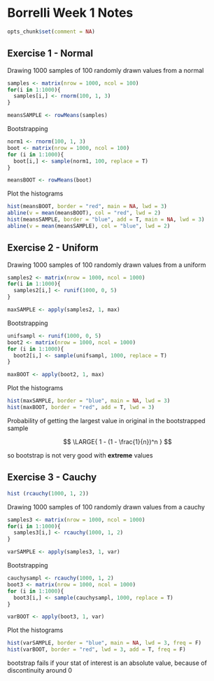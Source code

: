 Borrelli Week 1 Notes
========================================================  

```r
opts_chunk$set(comment = NA)
```

Exercise 1 - Normal
--------------------------------------------------------  

Drawing 1000 samples of 100 randomly drawn values from a normal
```r
samples <- matrix(nrow = 1000, ncol = 100)
for(i in 1:1000){
  samples[i,] <- rnorm(100, 1, 3)
}

meansSAMPLE <- rowMeans(samples)
```
  
Bootstrapping 
```r
norm1 <- rnorm(100, 1, 3)
boot <- matrix(nrow = 1000, ncol = 100)
for (i in 1:1000){
  boot[i,] <- sample(norm1, 100, replace = T)
}

meansBOOT <- rowMeans(boot)
```

Plot the histograms
```r
hist(meansBOOT, border = "red", main = NA, lwd = 3)
abline(v = mean(meansBOOT), col = "red", lwd = 2)
hist(meansSAMPLE, border = "blue", add = T, main = NA, lwd = 3)
abline(v = mean(meansSAMPLE), col = "blue", lwd = 2)
```
  

Exercise 2 - Uniform
--------------------------------------------------------    
Drawing 1000 samples of 100 randomly drawn values from a uniform
```r
samples2 <- matrix(nrow = 1000, ncol = 1000)
for(i in 1:1000){
  samples2[i,] <- runif(1000, 0, 5)
}

maxSAMPLE <- apply(samples2, 1, max)
```
  
Bootstrapping 
```r
unifsampl <- runif(1000, 0, 5)
boot2 <- matrix(nrow = 1000, ncol = 1000)
for (i in 1:1000){
  boot2[i,] <- sample(unifsampl, 1000, replace = T)
}

maxBOOT <- apply(boot2, 1, max)
```

Plot the histograms
```r
hist(maxSAMPLE, border = "blue", main = NA, lwd = 3)
hist(maxBOOT, border = "red", add = T, lwd = 3)
``` 
  
Probability of getting the largest value in original in the bootstrapped sample

$$
\LARGE{
1 - (1 - \frac{1}{n})^n
}
$$
  
so bootstrap is not very good with __extreme__ values  

  
Exercise 3 - Cauchy  
--------------------------------------------------------  
  
```r
hist (rcauchy(1000, 1, 2))
```

Drawing 1000 samples of 100 randomly drawn values from a cauchy
```r
samples3 <- matrix(nrow = 1000, ncol = 1000)
for(i in 1:1000){
  samples3[i,] <- rcauchy(1000, 1, 2)
}

varSAMPLE <- apply(samples3, 1, var)
```
  
Bootstrapping 
```r
cauchysampl <- rcauchy(1000, 1, 2)
boot3 <- matrix(nrow = 1000, ncol = 1000)
for (i in 1:1000){
  boot3[i,] <- sample(cauchysampl, 1000, replace = T)
}

varBOOT <- apply(boot3, 1, var)
```

Plot the histograms
```r
hist(varSAMPLE, border = "blue", main = NA, lwd = 3, freq = F)
hist(varBOOT, border = "red", lwd = 3, add = T, freq = F)
```   
  
bootstrap fails if your stat of interest is an absolute value, because of discontinuity around 0